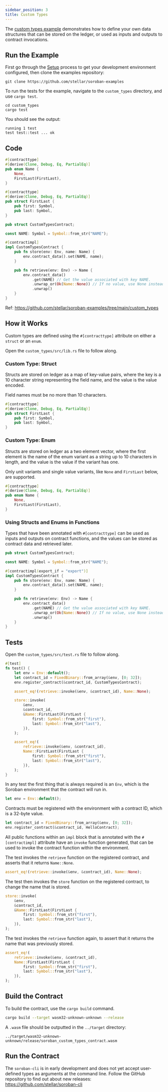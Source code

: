 ```yaml
---
sidebar_position: 3
title: Custom Types
---
```


The [custom types example] demonstrates how to define your own data structures
that can be stored on the ledger, or used as inputs and outputs to contract
invocations.

[custom types example]: https://github.com/stellar/soroban-examples/tree/main/custom_types

## Run the Example

First go through the [Setup] process to get your development environment
configured, then clone the examples repository:

[Setup]: ../getting-started/setup.mdx

```
git clone https://github.com/stellar/soroban-examples
```

To run the tests for the example, navigate to the `custom_types` directory, and use `cargo test`.

```
cd custom_types
cargo test
```

You should see the output:

```
running 1 test
test test::test ... ok
```

## Code

```rust title="custom_types/src/lib.rs"
#[contracttype]
#[derive(Clone, Debug, Eq, PartialEq)]
pub enum Name {
    None,
    FirstLast(FirstLast),
}

#[contracttype]
#[derive(Clone, Debug, Eq, PartialEq)]
pub struct FirstLast {
    pub first: Symbol,
    pub last: Symbol,
}

pub struct CustomTypesContract;

const NAME: Symbol = Symbol::from_str("NAME");

#[contractimpl]
impl CustomTypesContract {
    pub fn store(env: Env, name: Name) {
        env.contract_data().set(NAME, name);
    }

    pub fn retrieve(env: Env) -> Name {
        env.contract_data()
            .get(NAME) // Get the value associated with key NAME.
            .unwrap_or(Ok(Name::None)) // If no value, use None instead.
            .unwrap()
    }
}
```

Ref: https://github.com/stellar/soroban-examples/tree/main/custom_types

## How it Works

Custom types are defined using the `#[contracttype]` attribute on either a
`struct` or an `enum`.

Open the `custom_types/src/lib.rs` file to follow along.

### Custom Type: Struct

Structs are stored on ledger as a map of key-value pairs, where the key is a 10
character string representing the field name, and the value is the value
encoded.

Field names must be no more than 10 characters.

```rust
#[contracttype]
#[derive(Clone, Debug, Eq, PartialEq)]
pub struct FirstLast {
    pub first: Symbol,
    pub last: Symbol,
}
```

### Custom Type: Enum

Structs are stored on ledger as a two element vector, where the first element is
the name of the enum variant as a string up to 10 characters in length, and the
value is the value if the variant has one.

Only unit variants and single value variants, like `None` and `FirstLast`
below, are supported.

```rust
#[contracttype]
#[derive(Clone, Debug, Eq, PartialEq)]
pub enum Name {
    None,
    FirstLast(FirstLast),
}
```

### Using Structs and Enums in Functions

Types that have been annotated with `#[contracttype]` can be used as inputs and
outputs on contract functions, and the values can be stored as contract data and
retrieved later.

```rust
pub struct CustomTypesContract;

const NAME: Symbol = Symbol::from_str("NAME");

#[contractimpl(export_if = "export")]
impl CustomTypesContract {
    pub fn store(env: Env, name: Name) {
        env.contract_data().set(NAME, name);
    }

    pub fn retrieve(env: Env) -> Name {
        env.contract_data()
            .get(NAME) // Get the value associated with key NAME.
            .unwrap_or(Ok(Name::None)) // If no value, use None instead.
            .unwrap()
    }
}
```

## Tests

Open the `custom_types/src/test.rs` file to follow along.

```rust title="custom_types/src/test.rs"
#[test]
fn test() {
    let env = Env::default();
    let contract_id = FixedBinary::from_array(&env, [0; 32]);
    env.register_contract(&contract_id, CustomTypesContract);

    assert_eq!(retrieve::invoke(&env, &contract_id), Name::None);

    store::invoke(
        &env,
        &contract_id,
        &Name::FirstLast(FirstLast {
            first: Symbol::from_str("first"),
            last: Symbol::from_str("last"),
        }),
    );

    assert_eq!(
        retrieve::invoke(&env, &contract_id),
        Name::FirstLast(FirstLast {
            first: Symbol::from_str("first"),
            last: Symbol::from_str("last"),
        }),
    );
}
```

In any test the first thing that is always required is an `Env`, which is the
Soroban environment that the contract will run in.

```rust
let env = Env::default();
```

Contracts must be registered with the environment with a contract ID, which is a
32-byte value.

```rust
let contract_id = FixedBinary::from_array(&env, [0; 32]);
env.register_contract(&contract_id, HelloContract);
```

All public functions within an `impl` block that is annotated with the
`#[contractimpl]` attribute have an `invoke` function generated, that can be
used to invoke the contract function within the environment.

The test invokes the `retrieve` function on the registered contract, and asserts
that it returns `Name::None`.

```rust
assert_eq!(retrieve::invoke(&env, &contract_id), Name::None);
```

The test then invokes the `store` function on the registered contract, to change
the name that is stored.

```rust
store::invoke(
    &env,
    &contract_id,
    &Name::FirstLast(FirstLast {
        first: Symbol::from_str("first"),
        last: Symbol::from_str("last"),
    }),
);
```

The test invokes the `retrieve` function again, to assert that it returns the
name that was previously stored.

```rust
assert_eq!(
    retrieve::invoke(&env, &contract_id),
    Name::FirstLast(FirstLast {
        first: Symbol::from_str("first"),
        last: Symbol::from_str("last"),
    }),
);
```

## Build the Contract

To build the contract, use the `cargo build` command.

```sh
cargo build --target wasm32-unknown-unknown --release
```

A `.wasm` file should be outputted in the `../target` directory:

```
../target/wasm32-unknown-unknown/release/soroban_custom_types_contract.wasm
```

## Run the Contract

The `soroban-cli` is in early development and does not yet accept user-defined
types as arguments at the command line. Follow the GitHub repository to find out
about new releases:  
https://github.com/stellar/soroban-cli
